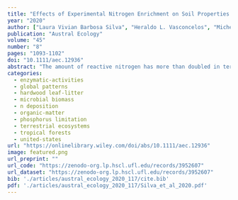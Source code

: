 ```yaml
---
title: "Effects of Experimental Nitrogen Enrichment on Soil Properties and Litter Decomposition in a Neotropical Savanna"
year: "2020"
author: ["Laura Vivian Barbosa Silva", "Heraldo L. Vasconcelos", "Michelle C. Mack", "Adao de Siqueira Ferreira", "Emilio M. Bruna"]
publication: "Austral Ecology"
volume: "45"
number: "8"
pages: "1093-1102"
doi: "10.1111/aec.12936"
abstract: "The amount of reactive nitrogen has more than doubled in terrestrial ecosystems due to human activities such fertiliser application that is predicted to increase dramatically in coming decades. We conducted a 3-year experiment in a Neotropical savanna in which we determined the effects of increased N deposition on litter decomposition in plots subjected to different levels of N addition (50 kg N ha−1 year−2, 20 kg N ha−1 year−2, or no N addition). For this, we compared the litter decomposition from the bunchgrass Tristachya leiostachya using litter collected from plots with different N addition treatments. Five randomly selected bags of litter from each N addition treatment (origin) were distributed to each plot (destination). We also compared litter nitrogen (N) concentration and indicators of microbial activity (basal respiration, carbon of microbial biomass, metabolic quotient, enzyme activity) in all plots. We found that nitrogen addition influences litter decay, but in idiosyncratic ways that differ between years. In year 1, litter decomposed faster in high-N addition plots than in low-N and control plots, regardless of its origin. In contrast, litter from high-N addition plots decomposing fastest in year 2, regardless of its destination. Finally, there was no effect of either litter origin or destination on the rate of decomposition in year 3. Litter collected in high-N addition plots had a concentration of N 12–17% higher than litter collected in other plots and higher in 2009 than in other years. Four years after the beginning of the fertilisation experiment, concentration and the microbial activity in the soil did not differ between the treatments. Our findings suggest that the levels of N addition predicted for Neotropical savannas can alter litter N concentrations and the process of litter decomposition, but that the direction and magnitude of these changes may be challenging to predict since that precipitation can influence the mechanisms regulating decomposition in the Cerrado."
categories: 
  - enzymatic-activities
  - global patterns
  - hardwood leaf-litter
  - microbial biomass
  - n deposition
  - organic-matter
  - phosphorus limitation
  - terrestrial ecosystems
  - tropical forests
  - united-states
url: "https://onlinelibrary.wiley.com/doi/abs/10.1111/aec.12936"
image: featured.png
url_preprint: ""
url_code: "https://zenodo-org.lp.hscl.ufl.edu/records/3952607"
url_dataset: "https://zenodo-org.lp.hscl.ufl.edu/records/3952607"
bib: './articles/austral_ecology_2020_117/cite.bib'
pdf: './articles/austral_ecology_2020_117/Silva_et_al_2020.pdf'
---
```

